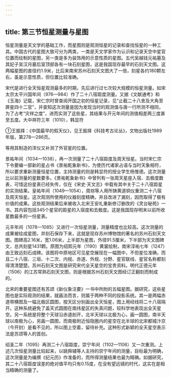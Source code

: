 ```yaml
---
---
---
```

title: 第三节恒星测量与星图
---



恒星测量是天文学的基础工作，而星图则是观测恒星的记录和查找恒星的一种工具。中国古代的星图大致可分为两类，一类是天文学家作为认识和记录天空中星官位置而绘制的星图，另一类是多为装饰用的示意性质的星图。五代吴越钱元祐墓及其妃子吴汉月墓后室顶部各有一块石刻星图，这是我国现存最早的石刻天文图。这两幅星图的直径约1.9米，比后来南宋苏州石刻天文图大了一倍，刻星各约180颗左右，虽是示意性质，但位置比较准确。

宋代是进行全天恒星观测最多的时期，先后进行过七次较大规模的恒星测量。如宋太宗太平兴国年间（976—984）作了二十八宿距度测量。又据《文献通考》和《玉海》记载，宋仁宗时曾查阅开国之初的恒星记录，见“止截二十八舍及大角至屏星四十二官”，并查知这次测量是因为发现当时的观测值与唐一行所测不相同，为了占考“灾祥之度”，进而实测了这些星，其结果与开元年间的测值相差两三度甚至五度。大中祥符三年（1010），韩显符

①王振择：《中国最早的假天仪》，见王振择《科技考古论丛》，文物出版社1989年版，第278—286页。

等用其制造的浑仪又补测了外官星的位置。

景祐年间（1034—1038），再一次测量了二十八宿距度及周天恒星。当时宋仁宗下令要编一部新的星占书《景祐乾象新书》，为使历代诸家占语与当时天象相符，所以要求重新测量恒星位置，主持测量的则是韩显符的授业学生杨惟德。这次测量比以前测量的星数要多。《景祐乾象新书》中曾列有一张周天星座入宿、去极度数表，可惜这份星表已经失传，仅在《宋史·天文志》中载有其中关于二十八宿距星的实测结果。皇祐年间（1049—1054），周琮等人用所铸黄道铜仪重测二十八宿及周天恒星。这次观测所使用的仪器刻度精确，并且改进了漏刻，因而取得了极有价值的成果。这些观测结果后来被收入北宋王安礼重新修订删改的《灵台秘苑》一书。其内容包括345个星官的距星的入宿度和去极度。这是我国现存明末以前所收星数最多的一份星表。

元丰年间（1078—1085）又进行一次恒星测量，测量精度也比较高。这次测量的成果被绘成星图，并刻石保存下来，这就是现存苏州博物馆的著名的苏州石刻天文图。图碑高2.16米，宽1.06米，上半部为星图，外径91.5厘米，下半部为天文图碑文，总共刻星1431颗。原图为绍熙元年（1190）黄裳绘制，南宋淳祐七年（1247）由王致远刻石成碑。该图将中原地区可见星空展现在一幅图中，不但星位准确，而且二十八宿、三垣、十二次、内规、赤道、外规、分野、星官联线、星官名称都刻得清清楚楚。苏州石刻天文图是研究宋代全天星空的宝贵资料。明代正德元年（1506）的江苏常熟石刻天文图，则是根据苏州石刻天文图经订正翻刻而制成的。

北宋的重要星图还有苏颂《新仪象注要》一书中所附的五幅星图。据研究，这些星图也是实际观测的结果，就画法而言，则属于两种不同的投影系统。其一是两幅赤道带横图及一幅北极区圆图，按天区分别画出全天恒星，图上用经线将二十八宿隔开。这种系统避免了盖天式圆图在南纬星区的失真问题，较科学地表现出全天星空。另一系统是将整个天球沿赤道剖开，北半天球以北极为心，画一圆图，南半天球以南极为心，另画一圆图，而南极附近恒隐圈内的星空在北半球的北宋都城汴京（今开封）是看不见的，所以图上空着，留待补充。这种形式新颖的全天星空表示法是苏颂等人的首创。

绍圣二年（1095）再测二十八宿距度，崇宁年间（1102—1106）又一次重测。上述几次恒星测量比较起来，以姚舜辅等人主持的崇宁年间的测量，目标最为明确，这次测量是为编撰《纪元历》作准备的，而所得测量结果也最为精确。如据研究，其二十八宿距度误差的绝对值平均只有0.15度，在没有望远镜的时代，这实在是相当精确的测量了。